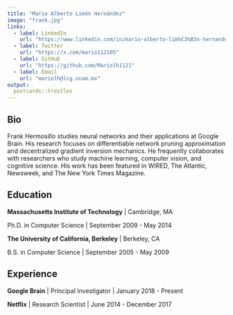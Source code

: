 ```yaml
---
title: "Mario Alberto Limón Hernández"
image: "frank.jpg"
links:
  - label: LinkedIn
    url: "https://www.linkedin.com/in/mario-alberto-lim%C3%B3n-hernandez-740978225/"
  - label: Twitter
    url: "https://x.com/mario112105"
  - label: GitHub
    url: "https://github.com/Mariolh1121"
  - label: Email
    url: "mariolh@lcg.unam.mx"
output:
  postcards::trestles
---
```

 
## Bio

Frank Hermosillo studies neural networks and their applications at Google 
Brain. His research focuses on differentiable network pruning approximation and 
decentralized gradient inversion mechanics. He frequently collaborates with 
researchers who study machine learning, computer vision, and cognitive science.
His work has been featured in WIRED, The Atlantic, Newsweek, and The New York 
Times Magazine.

## Education

**Massachusetts Institute of Technology** | Cambridge, MA

Ph.D. in Computer Science | September 2009 - May 2014

**The University of California, Berkeley** | Berkeley, CA

B.S. in Computer Science | September 2005 - May 2009

## Experience

**Google Brain** | Principal Investigator | January 2018 - Present

**Netflix** | Research Scientist | June 2014 - December 2017

